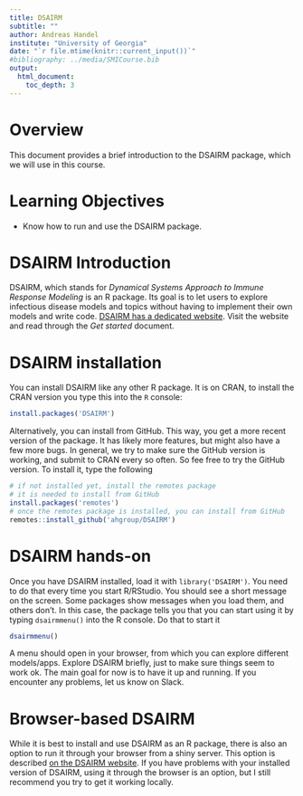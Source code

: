 ```yaml
---
title: DSAIRM
subtitle: ""
author: Andreas Handel
institute: "University of Georgia"
date: "`r file.mtime(knitr::current_input())`"
#bibliography: ../media/SMICourse.bib
output: 
  html_document:
    toc_depth: 3
---
```



# Overview
This document provides a brief introduction to the DSAIRM package, which we will use in this course. 

# Learning Objectives
* Know how to run and use the DSAIRM package.


# DSAIRM Introduction

DSAIRM, which stands for _Dynamical Systems Approach to Immune Response Modeling_ is an R package. Its goal is to let users to explore infectious disease models and topics without having to implement their own models and write code. 
[DSAIRM has a dedicated website](https://ahgroup.github.io/DSAIRM/). Visit the website and read through the _Get started_ document. 


# DSAIRM installation

You can install DSAIRM like any other R package.
It is on CRAN, to install the CRAN version you type this into the `R` console:

```r
install.packages('DSAIRM')
```

Alternatively, you can install from GitHub. This way, you get a more recent version of the package. It has likely more features, but might also have a few more bugs. In general, we try to make sure the GitHub version is working, and submit to CRAN every so often. So fee free to try the GitHub version.
To install it, type the following


```r
# if not installed yet, install the remotes package
# it is needed to install from GitHub
install.packages('remotes') 
# once the remotes package is installed, you can install from GitHub
remotes::install_github('ahgroup/DSAIRM')
```



# DSAIRM hands-on

Once you have DSAIRM installed, load it with `library('DSAIRM')`. You need to do that every time you start R/RStudio. You should see a short message on the screen. Some packages show messages when you load them, and others don't. In this case, the package tells you that you can start using it by typing `dsairmmenu()` into the R console. Do that to start it

```r
dsairmmenu()
```

A menu should open in your browser, from which you can explore different models/apps.
Explore DSAIRM briefly, just to make sure things seem to work ok. The main goal for now is to have it up and running. If you encounter any problems, let us know on Slack.

# Browser-based DSAIRM

While it is best to install and use DSAIRM as an R package, there is also an option to run it through your browser from a shiny server. This option is described [on the DSAIRM website](https://ahgroup.github.io/DSAIRM/). If you have problems with your installed version of DSAIRM, using it through the browser is an option, but I still recommend you try to get it working locally.





